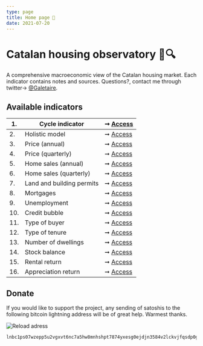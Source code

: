 ```yaml
---
type: page
title: Home page 🔬
date: 2021-07-20
---
```



# Catalan housing observatory 🏡🔍

A comprehensive macroeconomic view of the Catalan housing market. Each indicator contains notes and sources.
Questions?, contact me through twitter→ [@Galetaire](https://twitter.com/Galetaire).

## Available indicators

| 1. | Cycle indicator | ➞ [Access](posts/rainbow) |
| -- | ------------------------------- | --- |
| 2. | Holistic model | ➞ [Access](posts/six) |
| 3. | Price (annual) | ➞ [Access](posts/price) |
| 4. | Price (quarterly) | ➞ [Access](posts/pricequarter) |
| 5. | Home sales (annual) | ➞ [Access](posts/demography) |
| 6. | Home sales (quarterly) | ➞ [Access](posts/volume) |
| 7. | Land and building permits | ➞ [Access](posts/permits) |
| 8. | Mortgages | ➞ [Access](posts/credit) |
| 9. | Unemployment | ➞ [Access](posts/labor) |
| 10. | Credit bubble | ➞ [Access](posts/ratioms) |
| 11. | Type of buyer | ➞ [Access](posts/buyers) |
| 12. | Type of tenure | ➞ [Access](posts/tenure) |
| 13. | Number of dwellings | ➞ [Access](posts/stock) |
| 14. | Stock balance | ➞ [Access](posts/balance) |
| 15. | Rental return | ➞ [Access](posts/rent) |
| 16. | Appreciation return | ➞ [Access](posts/appreciation) |

## Donate

If you would like to support the project, any sending of satoshis to the following bitcoin lightning address will be of great help. Warmest thanks.

<Image
  src="/images/qrdonacions.png"
  alt="Reload adress"
  width={771}
  height={249}
  priority
  className="next-image"
/>

```
lnbc1ps07wzepp5u2vgxvt6nc7a5hw8mnhshpt7874yxesg0ejdjn3584v2lckvjfqsdp0g3hkuctrd9hjqnmzwdjhyanpw3hhy6fqfpsky6t5v96xwegxqyjw5q9qtzqqqqqq9qsqsp5pft9elfnv57hgr8nkk7s7ng9zsrqauczgxfxxjhdn30cv69avlysrzjqwryaup9lh50kkranzgcdnn2fgvx390wgj5jd07rwr3vxeje0glcllejaafcm7ya5sqqqqlgqqqqqeqqjqx6yd5jr709dpxkt33xgr9a4t4d9phtrk4slkznp2atm76hfuk8tqk3jwm4dy3hpzu26596j5yxt93lre0tstdywvgrusgfuepy56yxgqc0nt05
```
